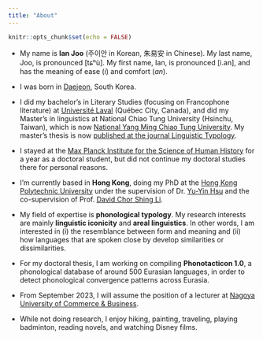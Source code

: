 ```yaml
---
title: "About"
---
```


```r
knitr::opts_chunk$set(echo = FALSE)
```

* My name is **Ian Joo** (주이안 in Korean, 朱易安 in Chinese). My last name, Joo, is pronounced [tɕʰù]. My first name, Ian, is pronounced [i.an], and has the meaning of ease (<em>i</em>) and comfort (<em>an</em>).

* I was born in [Daejeon](https://en.wikipedia.org/wiki/Daejeon), South Korea.

* I did my bachelor's in Literary Studies (focusing on Francophone literature) at [Université Laval](https://www.ulaval.ca/en) (Québec City, Canada), and did my Master's in linguistics at National Chiao Tung University (Hsinchu, Taiwan), which is now [National Yang Ming Chiao Tung University](https://www.nycu.edu.tw/en/). My master's thesis is now [published at the journal Linguistic Typology](https://doi.org/10.1515/lingty-2019-0030).

* I stayed at the [Max Planck Institute for the Science of Human History](https://www.shh.mpg.de/en) for a year as a doctoral student, but did not continue my doctoral studies there for personal reasons.

* I'm currently based in **Hong Kong**, doing my PhD at the [Hong Kong Polytechnic University](https://www.polyu.edu.hk/) under the supervision of Dr. [Yu-Yin Hsu](https://sites.google.com/site/youyinxu/) and the co-supervision of Prof. [David Chor Shing Li](https://scholar.google.com/citations?user=dzmp5e4AAAAJ). 

* My field of expertise is **phonological typology**. My research interests are mainly **linguistic iconicity** and **areal linguistics**. In other words, I am interested in (i) the resemblance between form and meaning and (ii) how languages that are spoken close by develop similarities or dissimilarities.

* For my doctoral thesis, I am working on compiling **Phonotacticon 1.0**, a phonological database of around 500 Eurasian languages, in order to detect phonological convergence patterns across Eurasia.

* From September 2023, I will assume the position of a lecturer at [Nagoya University of Commerce & Business](https://www.nucba.ac.jp/en/).

* While not doing research, I enjoy hiking, painting, traveling, playing badminton, reading novels, and watching Disney films.